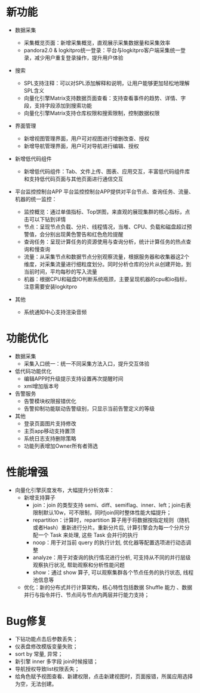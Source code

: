 # 新功能

- 数据采集
  - 采集概览页面：新增采集概览，直观展示采集数据量和采集效率
  - pandora2.0 & logkitpro统一登录：平台与logkitpro客户端采集统一登录，减少用户重复登录操作，提升用户体验
- 搜索
  - SPL支持注释：可以对SPL添加解释和说明，让用户能够更加轻松地理解SPL含义
  - 向量化引擎Matrix支持数据页面查看：支持查看事件的趋势、详情、字段，支持字段添加到搜索功能
  - 向量化引擎Matrix支持仓库权限和搜索限制，控制数据权限

- 界面管理
  - 新增视图管理界面，用户可对视图进行增删改查、授权
  - 新增导航管理界面，用户可对导航进行编辑、授权
- 新增低代码组件
  - 新增低代码组件：Tab、文件上传、图表、应用交互，丰富低代码组件库和支持低代码页面与其他页面进行通信交互
- 平台监控控制台APP
平台监控控制台APP提供对平台节点、查询任务、流量、机器的统一监控：
  - 监控概览：通过单值指标、Top饼图，来直观的展现集群的核心指标，点击可以下钻到详情
  - 节点：呈现节点负载、分片、线程情况，当堆、CPU、负载和磁盘超过预警值，会分别出现黄色警告和红色危险提醒
  - 查询任务：呈现计算任务的资源使用与查询分析，统计计算任务的热点查询和慢查询
  - 流量：从采集节点和数据节点分别观察流量，根据服务器和收集器这2个维度，对采集流量进行细粒度划分。同时分析仓库的分片从创建开始，到当前时间，平均每秒的写入流量
  - 机器：根据CPU和磁盘IO判断系统瓶颈，主要呈现机器的cpu和io指标，注意需要安装logkitpro
- 其他
  - 系统通知中心支持渲染音频
 
# 功能优化

- 数据采集
  - 采集入口统一：统一不同采集方法入口，提升交互体验
- 低代码功能优化
  - 编辑APP时升级提示支持设置再次提醒时间
  - xml增加版本号
- 告警服务
  - 告警模块权限报错优化
  - 告警抑制功能联动告警级别，只显示当前告警定义的等级
- 其他
  - 登录页面图片支持修改
  - 主页app移动支持置顶
  - 系统日志支持删除策略  
  - 功能列表增加Owner所有者筛选

# 性能增强

- 向量化引擎灰度发布，大幅提升分析效率：
   - 新增支持算子  
     - join：join 的类型支持 semi、diff、semiflag、inner、left；join右表限制默认10w，可不限制，同时join同时整体性能大幅提升；
     - repartition：计算时，repartition 算子用于将数据按指定规则（随机或者Hash）重新进行分片。重新分片后, 计算引擎会为每一个分片分配一个 Task 来处理, 这些 Task 会并行的执行
     - noop：用于对当前 query 的执行计划, 优化器等配置选项进行动态调整
     - analyze：用于对查询的执行情况进行分析, 可支持从不同的并行层级观察执行状况, 帮助观察和分析性能问题
     - show：通过 show 算子, 可以观察集群各个节点任务的执行状态, 线程池信息等
  - 优化：新的分布式并行计算架构，核心特性包括数据 Shuffle 能力 、数据并行与指令并行、节点间与节点内两层并行能力支持；
 

# Bug修复

- 下钻功能点击后参数丢失；
- 仪表盘修改模版变量失败；
- sort by 常量, 异常；
- 新引擎 inner 多字段 join时候报错；
- 导航授权导致list权限丢失；
- 给角色赋予视图查看、新建权限，点击新建视图时，页面报错，所属应用选择为空，无法创建。

